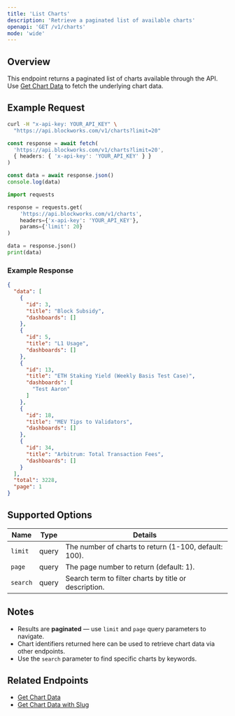 ```yaml
---
title: 'List Charts'
description: 'Retrieve a paginated list of available charts'
openapi: 'GET /v1/charts'
mode: 'wide'
---
```


## Overview

This endpoint returns a paginated list of charts available through the API. Use [Get Chart Data](/api-reference/charts/get-chart-data) to fetch the underlying chart data.

## Example Request

<CodeGroup>

```bash cURL
curl -H "x-api-key: YOUR_API_KEY" \
  "https://api.blockworks.com/v1/charts?limit=20"
```

```typescript TypeScript
const response = await fetch(
  'https://api.blockworks.com/v1/charts?limit=20',
  { headers: { 'x-api-key': 'YOUR_API_KEY' } }
)

const data = await response.json()
console.log(data)
```

```python Python
import requests

response = requests.get(
    'https://api.blockworks.com/v1/charts',
    headers={'x-api-key': 'YOUR_API_KEY'},
    params={'limit': 20}
)

data = response.json()
print(data)
```

</CodeGroup>

### Example Response

```json
{
  "data": [
    {
      "id": 3,
      "title": "Block Subsidy",
      "dashboards": []
    },
    {
      "id": 5,
      "title": "L1 Usage",
      "dashboards": []
    },
    {
      "id": 13,
      "title": "ETH Staking Yield (Weekly Basis Test Case)",
      "dashboards": [
        "Test Aaron"
      ]
    },
    {
      "id": 18,
      "title": "MEV Tips to Validators",
      "dashboards": []
    },
    {
      "id": 34,
      "title": "Arbitrum: Total Transaction Fees",
      "dashboards": []
    }
  ],
  "total": 3228,
  "page": 1
}
```

## Supported Options

| Name | Type | Details |
| - | - | - |
| `limit` | query | The number of charts to return (1-100, default: 100). |
| `page` | query | The page number to return (default: 1). |
| `search` | query | Search term to filter charts by title or description. |

## Notes

- Results are **paginated** — use `limit` and `page` query parameters to navigate.
- Chart identifiers returned here can be used to retrieve chart data via other endpoints.
- Use the `search` parameter to find specific charts by keywords.

## Related Endpoints

- [Get Chart Data](/api-reference/charts/get-data)
- [Get Chart Data with Slug](/api-reference/charts/get-data-with-slug)